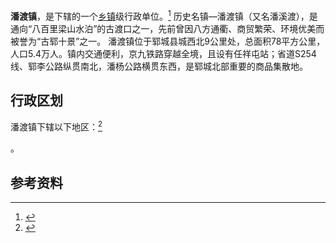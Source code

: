 {{中国乡级行政区|37/17/25/111/000}}

'''潘渡镇'''，是{{PRC admin/fullname|37/17/25/111/000|3}}下辖的一个[[乡镇|乡镇]]级行政单位。<ref>{{PRC admin/ref sgc|{{PRC admin/parent|37/17/25/111/000}}}}</ref>
历史名镇—潘渡镇（又名潘溪渡），是通向“八百里梁山水泊”的古渡口之一，先前曾因八方通衢、商贸繁荣、环境优美而被誉为“古郓十景”之一。
潘渡镇位于郓城县城西北9公里处，总面积78平方公里，人口5.4万人。镇内交通便利，京九铁路穿越全境，且设有任祥屯站；省道S254线、郓李公路纵贯南北，潘杨公路横贯东西，是郓城北部重要的商品集散地。

== 行政区划 ==

潘渡镇下辖以下地区：<ref>{{PRC admin/ref sgc|37/17/25/111/000}}</ref>

{{PRC admin/children|37/17/25/111/000}}。

== 参考资料 ==

{{reflist}}

{{山东行政区划小作品}}
{{PRC admin/navcat|37/17/25/111/000}}